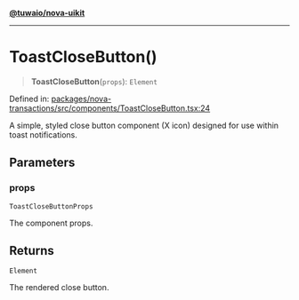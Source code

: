 [**@tuwaio/nova-uikit**](../../../README.md)

***

# ToastCloseButton()

> **ToastCloseButton**(`props`): `Element`

Defined in: [packages/nova-transactions/src/components/ToastCloseButton.tsx:24](https://github.com/TuwaIO/nova-uikit/blob/61c24bf57b6e4318955b0798b367d89177f78683/packages/nova-transactions/src/components/ToastCloseButton.tsx#L24)

A simple, styled close button component (X icon) designed for use within toast notifications.

## Parameters

### props

`ToastCloseButtonProps`

The component props.

## Returns

`Element`

The rendered close button.
